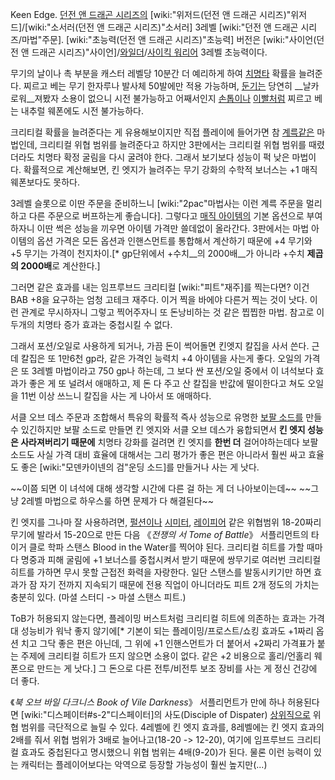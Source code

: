 Keen Edge. [[던전 앤 드래곤 시리즈]]의 [wiki:"위저드(던전 앤 드래곤 시리즈)"위저드]/[wiki:"소서러(던전 앤 드래곤 시리즈)"소서러] 3레벨 [wiki:"던전 앤 드래곤 시리즈/마법"주문]. [wiki:"초능력(던전 앤 드래곤 시리즈)"초능력] 버전은 [wiki:"사이언(던전 앤 드래곤 시리즈)"사이언]/[[와일더]]/[[사이킥 워리어]] 3레벨 초능력이다.

무기의 날이나 촉 부분을 캐스터 레벨당 10분간 더 예리하게 하여 [[치명타]] 확률을 늘려준다. 찌르고 베는 무기 한자루나 발사체 50발에만 적용 가능하며, [[둔기]]는 당연히 __날카로워__져봤자 소용이 없으니 시전 불가능하고 어째서인지 [[손톱]]이나 [[이빨]]처럼 찌르고 베는 내추럴 웨폰에도 시전 불가능하다.

크리티컬 확률을 늘려준다는 게 유용해보이지만 직접 플레이에 들어가면 참 [[계륵]]같은 마법인데, 크리티컬 위협 범위를 늘려준다고 하지만 3판에서는 크리티컬 위협 범위를 때렸더라도 치명타 확정 굴림을 다시 굴려야 한다. 그래서 보기보다 성능이 퍽 낮은 마법이다. 확률적으로 계산해보면, 킨 엣지가 늘려주는 무기 강화의 수학적 보너스는 +1 매직 웨폰보다도 못하다.

3레벨 슬롯으로 이딴 주문을 준비하느니 [wiki:"2pac"마법사는 이런 계륵 주문을 멀리하고 다른 주문으로 버프하는게 좋습니다]. 그렇다고 [[매직 아이템]]의 기본 옵션으로 부여하자니 이딴 썩은 성능을 끼우면 아이템 가격만 쓸데없이 올라간다. 3판에서는 마법 아이템의 옵션 가격은 모든 옵션과 인핸스먼트를 통합해서 계산하기 때문에 +4 무기와 +5 무기는 가격이 천지차이.[* gp단위에서 +수치__의 2000배__가 아니라 +수치 '''제곱의 2000배'''로 계산한다.]

그러면 같은 효과를 내는 임프루브드 크리티컬 [wiki:"피트"재주]를 찍는다면? 이건 BAB +8을 요구하는 엄청 고테크 재주다. 이거 찍을 바에야 다른거 찍는 것이 낫다. 이런 관계로 무시하자니 그렇고 찍어주자니 또 돈낭비하는 것 같은 찝찝한 마법. 참고로 이 두개의 치명타 증가 효과는 중첩시킬 수 없다.

그래서 포션/오일로 사용하게 되거나, 가끔 돈이 썩어돌면 킨엣지 칼집을 사서 쓴다. 근데 칼집은 또 1만6천 gp라, 같은 가격인 능력치 +4 아이템을 사는게 좋다. 오일의 가격은 또 3레벨 마법이라고 750 gp나 하는데, 그 보다 싼 포션/오일 중에서 이 녀석보다 효과가 좋은 게 또 널려서 애매하고, 제 돈 다 주고 산 칼집을 반값에 떨이한다고 쳐도 오일을 11번 이상 쓰느니 칼집을 사는 게 나아서 또 애매하다.

서클 오브 데스 주문과 조합해서 특유의 확률적 즉사 성능으로 유명한 [[보팔 소드]]를 만들 수 있긴하지만 보팔 소드로 만들면 킨 엣지와 서클 오브 데스가 융합되면서 '''킨 엣지 성능은 사라져버리기 때문에''' 치명타 강화를 걸려면 킨 엣지를 '''한번 더''' 걸어야하는데다 보팔 소드도 사실 가격 대비 효율에 대해서는 그리 평가가 좋은 편은 아니라서 훨씬 싸고 효율도 좋은 [wiki:"모덴카이넨의 검"운딩 소드]를 만들거나 사는 게 낫다.

~~이쯤 되면 이 녀석에 대해 생각할 시간에 다른 걸 하는 게 더 나아보이는데~~
~~그냥 2레벨 마법으로 하우스룰 하면 문제가 다 해결된다~~

킨 엣지를 그나마 잘 사용하려면, [[펄션]]이나 [[시미터]], [[레이피어]] 같은 위협범위 18-20짜리 무기에 발라서 15-20으로 만든 다음 《''전쟁의 서 Tome of Battle''》 서플리먼트의 타이거 클로 학파 스탠스 Blood in the Water를 찍어야 된다. 크리티컬 히트를 가할 때마다 명중과 피해 굴림에 +1 보너스를 중첩시켜서 받기 때문에 쌍무기로 여러번 크리티컬 히트를 가하면 무시 못할 근접전 화력을 자랑한다. 일단 스탠스를 발동시키기만 하면 효과가 잠 자기 전까지 지속되기 때문에 전용 직업이 아니더라도 피트 2개 정도의 가치는 충분히 있다. (마셜 스터디 -> 마셜 스탠스 피트.)

ToB가 허용되지 않는다면, 플레이밍 버스트처럼 크리티컬 히트에 의존하는 효과는 가격대 성능비가 워낙 좋지 않기에[* 기본이 되는 플레이밍/프로스트/쇼킹 효과도 +1짜리 옵션 치고 그닥 좋은 편은 아닌데, 그 위에 +1 인핸스먼트가 더 붙어서 +2짜리 가격표가 붙는 주제에 크리티컬 히트가 뜨지 않으면 소용이 없다. 같은 +2 비용으로 홀리/언홀리 웨폰으로 만드는 게 낫다.] 그 돈으로 다른 전투/비전투 보조 장비를 사는 게 정신 건강에 더 좋다.

《''북 오브 바일 다크니스 Book of Vile Darkness''》 서플리먼트가 만에 하나 허용된다면 [wiki:"디스페이터#s-2"디스페이터]의 사도(Disciple of Dispater) [[상위직]]으로 위협 범위를 극단적으로 늘릴 수 있다. 4레벨에 킨 엣지 효과를, 8레벨에는 킨 엣지 효과의 2배를 줘서 위협 범위가 3배로 늘어나고(18-20 -> 12-20), 여기에 임프루브드 크리티컬 효과도 중첩된다고 명시했으니 위협 범위는 4배(9-20)가 된다. 물론 이런 능력이 있는 캐릭터는 플레이어보다는 악역으로 등장할 가능성이 훨씬 높지만(...)
